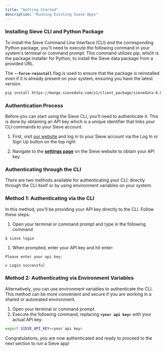 ```yaml
---
title: "Getting Started"
description: "Running Existing Sieve Apps"
---
```


### **Installing Sieve CLI and Python Package**

To install the Sieve Command Line Interface (CLI) and the corresponding Python package, you'll need to execute the following command in your system's terminal or command prompt. This command utilizes pip, which is the package installer for Python, to install the Sieve data package from a provided URL.

The **`--force-reinstall`** flag is used to ensure that the package is reinstalled even if it is already present on your system, ensuring you have the latest version.

```bash
pip install https://mango.sievedata.com/v1/client_package/sievedata-0.0.1.1.2-py3-none-any.whl --force-reinstall
```

### **Authentication Process**


Before you can start using the Sieve CLI, you'll need to authenticate it. This is done by obtaining an API key which is a unique identifier that links your CLI commands to your Sieve account.

1. First, visit [our website](https://www.sievedata.com/) and log in to your Sieve account via the Log In or Sign Up button on the top right 

2. Navigate to the **[settings page](https://www.sievedata.com/dashboard/settings)** on the Sieve website to obtain your API key.

### **Authenticating through the CLI**

There are two methods available for authenticating your CLI: directly through the CLI itself or by using environment variables on your system.

### **Method 1: Authenticating via the CLI**

In this method, you'll be providing your API key directly to the CLI. Follow these steps:

1. Open your terminal or command prompt and type in the following command 

```bash
$ sieve login
```

1. When prompted, enter your API key and hit enter:

```
Please enter your api key:

✔ Login successful
```

### **Method 2: Authenticating via Environment Variables**

Alternatively, you can use environment variables to authenticate the CLI. This method can be more convenient and secure if you are working in a shared or automated environment.

1. Open your terminal or command prompt.
2. Execute the following command, replacing **`<your api key>`** with your actual API key:

```bash
export SIEVE_API_KEY=<your api key>
```

Congratulations, you are now authenticated and ready to proceed to the next section to run a Sieve app!
